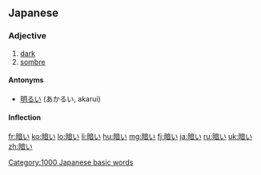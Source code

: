 ==Japanese==
{{kanji readings tab|暗|くら|sort=くらい|yomi=kun}}

===Adjective===
{{ja-adj|infl=i|hira=くらい}}

# [[dark]]
# [[sombre]]

====Antonyms====
*[[明るい]] (あかるい, akarui)

====Inflection====
{{ja-i|暗|くら}}

[[Category:1000 Japanese basic words]]

[[fr:暗い]]
[[ko:暗い]]
[[lo:暗い]]
[[li:暗い]]
[[hu:暗い]]
[[mg:暗い]]
[[fj:暗い]]
[[ja:暗い]]
[[ru:暗い]]
[[uk:暗い]]
[[zh:暗い]]